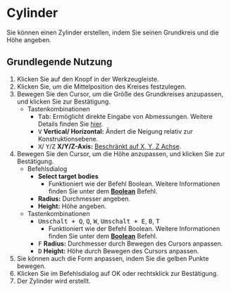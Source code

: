 
# Cylinder

<Reference shortcut='Umschalt + C' command='Cylinder' button='Werkzeugleiste' />

Sie können einen Zylinder erstellen, indem Sie seinen Grundkreis und die Höhe angeben.

## Grundlegende Nutzung

1. Klicken Sie auf den <ButtonIcon type="button-cylinder" /> Knopf in der Werkzeugleiste.
2. Klicken Sie, um die Mittelposition des Kreises festzulegen.
3. Bewegen Sie den Cursor, um die Größe des Grundkreises anzupassen, und klicken Sie zur Bestätigung.
   - <Kst>Tastenkombinationen</Kst>
      - <kbd>Tab</kbd>: Ermöglicht direkte Eingabe von Abmessungen. Weitere Details finden Sie [hier](./sketching-essentials#specify-dimensions-numerically).
      - <kbd>V</kbd> **Vertical/ Horizontal:** Ändert die Neigung relativ zur Konstruktionsebene.
      - <kbd>X</kbd>/ <kbd>Y</kbd>/<kbd>Z</kbd> **X/Y/Z-Axis:** [Beschränkt auf X, Y, Z Achse](./sketching-essentials#constrain-to-an-axis).
4. Bewegen Sie den Cursor, um die Höhe anzupassen, und klicken Sie zur Bestätigung.
   - <Kst>Befehlsdialog</Kst>
      - **Select target bodies**
         - Funktioniert wie der Befehl Boolean. Weitere Informationen finden Sie unter dem [**Boolean**](../solid/boolean) Befehl.
      - **Radius:** Durchmesser angeben.
      - **Height:** Höhe angeben.
   - <Kst>Tastenkombinationen</Kst>
      - <kbd>Umschalt + Q</kbd>, <kbd>Q</kbd>, <kbd>W</kbd>, <kbd>Umschalt + E</kbd>, <kbd>B</kbd>, <kbd>T</kbd>
         - Funktioniert wie der Befehl Boolean. Weitere Informationen finden Sie unter dem [**Boolean**](../solid/boolean) Befehl.
      - <kbd>F</kbd> **Radius:** Durchmesser durch Bewegen des Cursors anpassen.
      - <kbd>D</kbd> **Height:** Höhe durch Bewegen des Cursors anpassen.
5. Sie können auch die Form anpassen, indem Sie die gelben Punkte bewegen.
6. Klicken Sie im Befehlsdialog auf OK oder rechtsklick zur Bestätigung.
7. Der Zylinder wird erstellt.


<VideoPlayer fileName="cylinder"/>